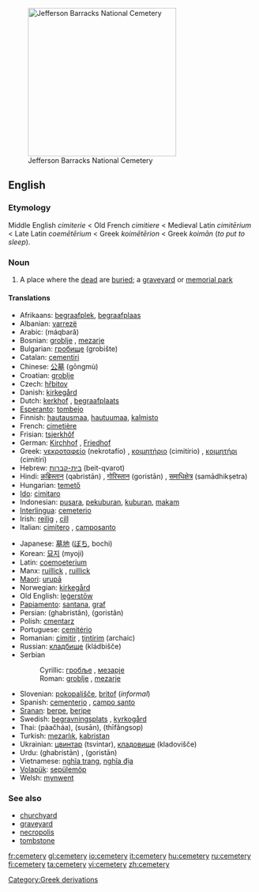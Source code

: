 [[Image:Jefferson Barracks National Cemetery.JPG|thumb|right|300px|Jefferson Barracks National Cemetery]]
==English==
===Etymology===
Middle English ''cimiterie'' < Old French ''cimitiere'' < Medieval Latin ''cimitērium'' < Late Latin ''coemētērium'' < Greek  ''koimētērion'' < Greek ''koimān'' (''to put to sleep'').
===Noun===
{{wikipedia}}
{{en-noun|cemeter|ies}}

#A place where the [[dead]] are [[buried]]; a [[graveyard]] or [[memorial park]]

====Translations==== 
{{top}}
*Afrikaans: [[begraafplek]], [[begraafplaas]]
*Albanian: [[varrezë]] {{f}}
*Arabic: {{ARchar|[[مقبرة]]}} (máqbarâ) {{f}}
*Bosnian: [[groblje#Bosnian|groblje]] {{n}}, [[mezarje#Bosnian|mezarje]] {{n}}
*Bulgarian: [[гробище]] (grobište) {{n}}
*Catalan: [[cementiri]] {{g|Catalan}}
*Chinese: [[公墓]] (gōngmù)
*Croatian: [[groblje#Croatian|groblje]] {{n}}
*Czech: [[hřbitov]] {{m}}
*Danish: [[kirkegård]] {{g|Danish}}
*Dutch: [[kerkhof]] {{n}}, [[begraafplaats]] {{f}}
*[[Esperanto]]: [[tombejo]]
*Finnish: [[hautausmaa]], [[hautuumaa]], [[kalmisto]]
*French: [[cimetière]] {{m}}
*Frisian: [[tsjerkhôf]] {{n}}
*German: [[Kirchhof]] {{m}}, [[Friedhof]] {{m}}
*Greek: [[νεκροταφείο]] (nekrotafío) {{n}}, [[κοιμητήριο]] (cimitírio) {{n}}, [[κοιμητήρι]] (cimitíri) {{n}}
*Hebrew: [[בית-קברות]] (beit-qvarot) {{m}}
*Hindi: [[क़ब्रिस्तान]] (qabristān) {{m}}, [[गोरिस्तान]] (goristān) {{m}}, [[समाधिक्षेत्र]] (samādhikṣetra) {{m}}
*Hungarian: [[temető]]
*[[Ido]]: [[cimitaro]]
*Indonesian: [[pusara]], [[pekuburan]], [[kubur|kuburan]], [[makam]] 
*[[Interlingua]]: [[cemeterio]] 
*Irish: [[reilig]] {{f}}, [[cill]] {{f}}
*Italian: [[cimitero]] {{m}}, [[camposanto]] {{m}}
{{mid}}
*Japanese: [[墓地]] ([[ぼち]], bochi)
*Korean: [[묘지]] (myoji)
*Latin: [[coemoeterium]] {{n}}
*Manx: [[ruillick]] {{f}}, [[ruillick]] {{g|Manx}}
*[[Maori]]: [[urupā]]
*Norwegian: [[kirkegård]] {{m}}
*Old English: [[legerstow|leġerstōw]] {{f}}
*[[Papiamento]]: [[santana]], [[graf]]
*Persian: {{FAchar|[[قبرستان]]}} (ghabristân), {{FAchar|[[گورستان]]}} (goristân)
*Polish: [[cmentarz]] {{m}}
*Portuguese: [[cemitério]] {{m}}
*Romanian: [[cimitir]] {{n}}, [[ţintirim]] {{n}} (archaic)
*Russian: [[кладбище]] (kládbišče) {{n}}
*Serbian
*:Cyrillic: [[гробље#Serbian|гробље]] {{n}}, [[мезарје#Serbian|мезарје]] {{n}}
*:Roman: [[groblje#Serbian|groblje]] {{n}}, [[mezarje#Serbian|mezarje]] {{n}}
*Slovenian: [[pokopališče]], [[britof]] (''informal'')
*Spanish: [[cementerio]] {{m}}, [[campo santo]] {{m}}
*[[Sranan]]: [[berpe]], [[beripe]]
*Swedish: [[begravningsplats]] {{c}}, [[kyrkogård]] {{c}}
*Thai: {{THchar|[[ป่าช้า]]}} (pàačháa), {{THchar|[[สุสาน]]}} (susān), {{THchar|[[ที่ฝังศพ]]}} (thīfângsop)
*Turkish: [[mezarlık]], [[kabristan]]
*Ukrainian: [[цвинтар]] (tsvintar), [[кладовище]] (kladovišče) {{n}}
*Urdu: {{URchar|[[قبرستان]]}} (ghabristān) {{m}}, {{URchar|[[گورستان]]}} (goristān) {{m}}
*Vietnamese: [[nghĩa trang]], [[nghĩa địa]]
*[[Volapük]]: [[sepülemöp]]
*Welsh: [[mynwent]] {{f|Welsh}}
{{bottom}}

===See also===
*[[churchyard]]
*[[graveyard]]
*[[necropolis]]
*[[tombstone]]

[[Category:Greek derivations]]

[[fr:cemetery]]
[[gl:cemetery]]
[[io:cemetery]]
[[it:cemetery]]
[[hu:cemetery]]
[[ru:cemetery]]
[[fi:cemetery]]
[[ta:cemetery]]
[[vi:cemetery]]
[[zh:cemetery]]